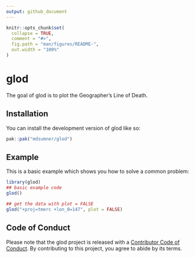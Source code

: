 ```yaml
---
output: github_document
---
```


<!-- README.md is generated from README.Rmd. Please edit that file -->

```r
knitr::opts_chunk$set(
  collapse = TRUE,
  comment = "#>",
  fig.path = "man/figures/README-",
  out.width = "100%"
)
```

# glod

<!-- badges: start -->
<!-- badges: end -->

The goal of glod is to plot the Geographer's Line of Death. 

## Installation

You can install the development version of glod like so:

``` r
pak::pak("mdsumner/glod")
```

## Example

This is a basic example which shows you how to solve a common problem:

```r
library(glod)
## basic example code
glod()

## get the data with plot = FALSE
glod("+proj=tmerc +lon_0=147", plot = FALSE)
```


## Code of Conduct
  
Please note that the glod project is released with a [Contributor Code of Conduct](https://contributor-covenant.org/version/2/1/CODE_OF_CONDUCT.html). By contributing to this project, you agree to abide by its terms.
